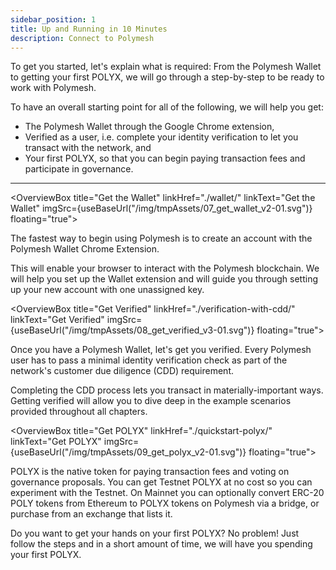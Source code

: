 ```yaml
---
sidebar_position: 1
title: Up and Running in 10 Minutes
description: Connect to Polymesh
---
```



To get you started, let's explain what is required: From the Polymesh Wallet to getting your first POLYX, we will go through a step-by-step to be ready to work with Polymesh.

To have an overall starting point for all of the following, we will help you get:

- The Polymesh Wallet through the Google Chrome extension,
- Verified as a user, i.e. complete your identity verification to let you transact with the network, and
- Your first POLYX, so that you can begin paying transaction fees and participate in governance.

---

<OverviewBox title="Get the Wallet" linkHref="./wallet/" linkText="Get the Wallet" imgSrc={useBaseUrl("/img/tmpAssets/07_get_wallet_v2-01.svg")} floating="true">

The fastest way to begin using Polymesh is to create an account with the Polymesh Wallet Chrome Extension.

This will enable your browser to interact with the Polymesh blockchain. We will help you set up the Wallet extension and will guide you through setting up your new account with one unassigned key.

</OverviewBox>

<OverviewBox title="Get Verified" linkHref="./verification-with-cdd/" linkText="Get Verified" imgSrc={useBaseUrl("/img/tmpAssets/08_get_verified_v3-01.svg")} floating="true">

Once you have a Polymesh Wallet, let's get you verified. Every Polymesh user has to pass a minimal identity verification check as part of the network's customer due diligence (CDD) requirement.

Completing the CDD process lets you transact in materially-important ways. Getting verified will allow you to dive deep in the example scenarios provided throughout all chapters.

</OverviewBox>

<OverviewBox title="Get POLYX" linkHref="./quickstart-polyx/" linkText="Get POLYX" imgSrc={useBaseUrl("/img/tmpAssets/09_get_polyx_v2-01.svg")} floating="true">

POLYX is the native token for paying transaction fees and voting on governance proposals. You can get Testnet POLYX at no cost so you can experiment with the Testnet. On Mainnet you can optionally convert ERC-20 POLY tokens from Ethereum to POLYX tokens on Polymesh via a bridge, or purchase from an exchange that lists it.

Do you want to get your hands on your first POLYX? No problem! Just follow the steps and in a short amount of time, we will have you spending your first POLYX.

</OverviewBox>
